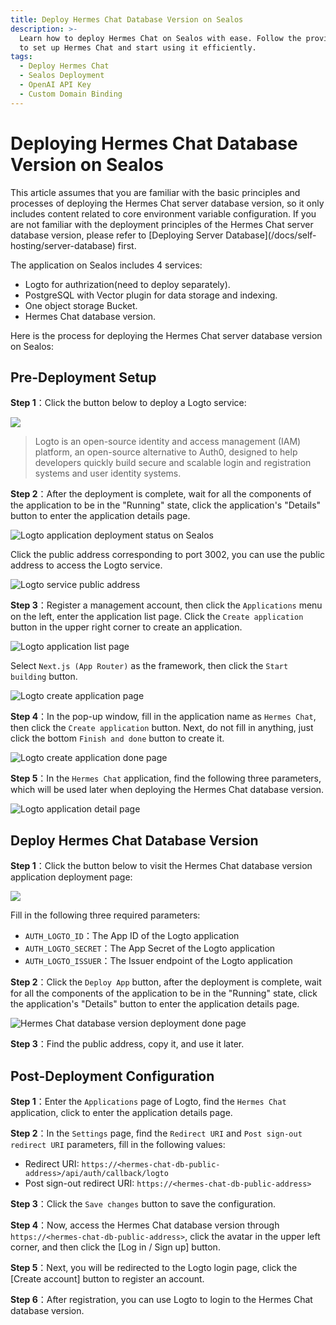 ```yaml
---
title: Deploy Hermes Chat Database Version on Sealos
description: >-
  Learn how to deploy Hermes Chat on Sealos with ease. Follow the provided steps
  to set up Hermes Chat and start using it efficiently.
tags:
  - Deploy Hermes Chat
  - Sealos Deployment
  - OpenAI API Key
  - Custom Domain Binding
---
```


# Deploying Hermes Chat Database Version on Sealos

<Callout type="info">
  This article assumes that you are familiar with the basic principles and processes of deploying
  the Hermes Chat server database version, so it only includes content related to core environment
  variable configuration. If you are not familiar with the deployment principles of the Hermes Chat
  server database version, please refer to [Deploying Server
  Database](/docs/self-hosting/server-database) first.
</Callout>

The application on Sealos includes 4 services:

- Logto for authrization(need to deploy separately).
- PostgreSQL with Vector plugin for data storage and indexing.
- One object storage Bucket.
- Hermes Chat database version.

Here is the process for deploying the Hermes Chat server database version on Sealos:

## Pre-Deployment Setup

**Step 1**：Click the button below to deploy a Logto service:

[![](https://raw.githubusercontent.com/labring-actions/templates/main/Deploy-on-Sealos.svg)](https://template.usw.sealos.io/deploy?templateName=logto)

> Logto is an open-source identity and access management (IAM) platform, an open-source alternative to Auth0, designed to help developers quickly build secure and scalable login and registration systems and user identity systems.

**Step 2**：After the deployment is complete, wait for all the components of the application to be in the "Running" state, click the application's "Details" button to enter the application details page.

![Logto application deployment status on Sealos](https://raw.githubusercontent.com/labring-actions/templates/main/template/hermes-chat-db/images/logto-app-deployment-status-sealos-en.png)

Click the public address corresponding to port 3002, you can use the public address to access the Logto service.

![Logto service public address](https://raw.githubusercontent.com/labring-actions/templates/main/template/hermes-chat-db/images/logto-public-address-en.png)

**Step 3**：Register a management account, then click the `Applications` menu on the left, enter the application list page. Click the `Create application` button in the upper right corner to create an application.

![Logto application list page](https://raw.githubusercontent.com/labring-actions/templates/main/template/hermes-chat-db/images/logto-application-list.png)

Select `Next.js (App Router)` as the framework, then click the `Start building` button.

![Logto create application page](https://raw.githubusercontent.com/labring-actions/templates/main/template/hermes-chat-db/images/logto-create-application.png)

**Step 4**：In the pop-up window, fill in the application name as `Hermes Chat`, then click the `Create application` button. Next, do not fill in anything, just click the bottom `Finish and done` button to create it.

![Logto create application done page](https://raw.githubusercontent.com/labring-actions/templates/main/template/hermes-chat-db/images/logto-create-application-done.png)

**Step 5**：In the `Hermes Chat` application, find the following three parameters, which will be used later when deploying the Hermes Chat database version.

![Logto application detail page](https://raw.githubusercontent.com/labring-actions/templates/main/template/hermes-chat-db/images/logto-app-detail.png)

## Deploy Hermes Chat Database Version

**Step 1**：Click the button below to visit the Hermes Chat database version application deployment page:

[![](https://raw.githubusercontent.com/labring-actions/templates/main/Deploy-on-Sealos.svg)](https://template.usw.sealos.io/deploy?templateName=hermes-chat-db)

Fill in the following three required parameters:

- `AUTH_LOGTO_ID`：The App ID of the Logto application
- `AUTH_LOGTO_SECRET`：The App Secret of the Logto application
- `AUTH_LOGTO_ISSUER`：The Issuer endpoint of the Logto application

**Step 2**：Click the `Deploy App` button, after the deployment is complete, wait for all the components of the application to be in the "Running" state, click the application's "Details" button to enter the application details page.

![Hermes Chat database version deployment done page](https://raw.githubusercontent.com/labring-actions/templates/main/template/hermes-chat-db/images/hermes-chat-db-deployment-done-en.png)

**Step 3**：Find the public address, copy it, and use it later.

## Post-Deployment Configuration

**Step 1**：Enter the `Applications` page of Logto, find the `Hermes Chat` application, click to enter the application details page.

**Step 2**：In the `Settings` page, find the `Redirect URI` and `Post sign-out redirect URI` parameters, fill in the following values:

- Redirect URI: `https://<hermes-chat-db-public-address>/api/auth/callback/logto`
- Post sign-out redirect URI: `https://<hermes-chat-db-public-address>`

**Step 3**：Click the `Save changes` button to save the configuration.

**Step 4**：Now, access the Hermes Chat database version through `https://<hermes-chat-db-public-address>`, click the avatar in the upper left corner, and then click the \[Log in / Sign up] button.

**Step 5**：Next, you will be redirected to the Logto login page, click the \[Create account] button to register an account.

**Step 6**：After registration, you can use Logto to login to the Hermes Chat database version.
